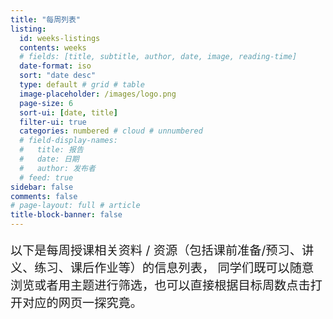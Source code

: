 ```yaml
---
title: "每周列表"
listing:
  id: weeks-listings
  contents: weeks
  # fields: [title, subtitle, author, date, image, reading-time]
  date-format: iso
  sort: "date desc"
  type: default # grid # table
  image-placeholder: /images/logo.png
  page-size: 6
  sort-ui: [date, title]
  filter-ui: true
  categories: numbered # cloud # unnumbered
  # field-display-names:
  #   title: 报告
  #   date: 日期
  #   author: 发布者
  # feed: true
sidebar: false
comments: false
# page-layout: full # article
title-block-banner: false
---
```


:::{style="font-size:1.2rem"}
以下是每周授课相关资料 / 资源（包括课前准备/预习、讲义、练习、课后作业等）的信息列表，
同学们既可以随意浏览或者用主题进行筛选，也可以直接根据目标周数点击打开对应的网页一探究竟。
:::

:::{#weeks-listings}
:::

<!-- other contents showed after -->
